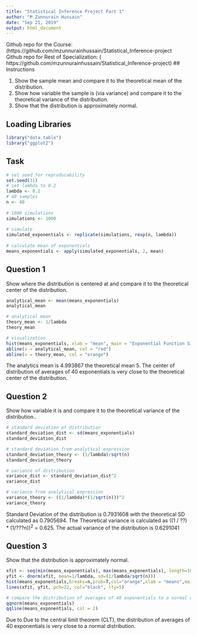 ```yaml
---
title: "Statistical Inference Project Part 1"
author: "M Zunnurain Hussain"
date: "Sep 21, 2019"
output: html_document
---
```

	
Github repo for the Course: (https://github.com/mzunnurainhussain/Statistical_Inference-project
</br>
Github repo for Rest of Specialization: ( https://github.com/mzunnurainhussain/Statistical_Inference-project)
## Instructions
	
1. Show the sample mean and compare it to the theoretical mean of the distribution.
2. Show how variable the sample is (via variance) and compare it to the theoretical variance of the distribution.
3. Show that the distribution is approximately normal.
	
## Loading Libraries
```r
library("data.table")
library("ggplot2")
```
## Task
```r
# set seed for reproducability
set.seed(31)
# set lambda to 0.2
lambda <- 0.2
# 40 samples
n <- 40
	
# 1000 simulations
simulations <- 1000
	
# simulate
simulated_exponentials <- replicate(simulations, rexp(n, lambda))
	
# calculate mean of exponentials
means_exponentials <- apply(simulated_exponentials, 2, mean)
```
	

## Question 1
Show where the distribution is centered at and compare it to the theoretical center of the distribution.
	
```r
analytical_mean <- mean(means_exponentials)
analytical_mean
```
	

```r
# analytical mean
theory_mean <- 1/lambda
theory_mean
```
	

```r
# visualization
hist(means_exponentials, xlab = "mean", main = "Exponential Function Simulations")
abline(v = analytical_mean, col = "red")
abline(v = theory_mean, col = "orange")
```
	

The analytics mean is 4.993867 the theoretical mean 5. The center of distribution of averages of 40 exponentials is very close to the theoretical center of the distribution.
	

## Question 2
	
Show how variable it is and compare it to the theoretical variance of the distribution.. 
	

```r
# standard deviation of distribution
standard_deviation_dist <- sd(means_exponentials)
standard_deviation_dist
```
	
```r
# standard deviation from analytical expression
standard_deviation_theory <- (1/lambda)/sqrt(n)
standard_deviation_theory
```
	
```r
# variance of distribution
variance_dist <- standard_deviation_dist^2
variance_dist
```
	

```r
# variance from analytical expression
variance_theory <- ((1/lambda)*(1/sqrt(n)))^2
variance_theory
```
	

Standard Deviation of the distribution is 0.7931608 with the theoretical SD calculated as 0.7905694. The Theoretical variance is calculated as ((1 / ??) * (1/???n))<sup>2</sup> = 0.625. The actual variance of the distribution is 0.6291041
	

## Question 3
Show that the distribution is approximately normal.
	
```r
xfit <- seq(min(means_exponentials), max(means_exponentials), length=100)
yfit <- dnorm(xfit, mean=1/lambda, sd=(1/lambda/sqrt(n)))
hist(means_exponentials,breaks=n,prob=T,col="orange",xlab = "means",main="Density of means",ylab="density")
lines(xfit, yfit, pch=22, col="black", lty=5)
```
	

```r
# compare the distribution of averages of 40 exponentials to a normal distribution
qqnorm(means_exponentials)
qqline(means_exponentials, col = 2)
```
	
Due to Due to the central limit theorem (CLT), the distribution of averages of 40 exponentials is very close to a normal distribution.

